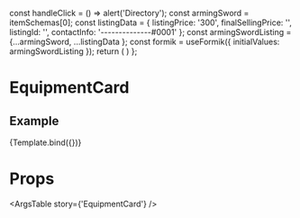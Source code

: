 
  const handleClick = () => alert('Directory');
  const armingSword = itemSchemas[0];
  const listingData = {
    listingPrice: '300',
    finalSellingPrice: '',
    listingId: '',
    contactInfo: '--------------#0001'
  };
  const armingSwordListing = {...armingSword, ...listingData };
  const formik = useFormik({
    initialValues: armingSwordListing
  });
  return (
    <EquipmentCard 
      data={formik.values}
      isDisabled={false} 
      handleClick={handleClick} />
  )
};

<Meta
  title='Components/EquipmentCard'
  component={EquipmentCard}
/>

# EquipmentCard
<Description of={EquipmentCard}/>


## Example
<Canvas>
  <Story name='EquipmentCard'>
    {Template.bind({})}
  </Story>
</Canvas>

# Props
<ArgsTable story={'EquipmentCard'} />

